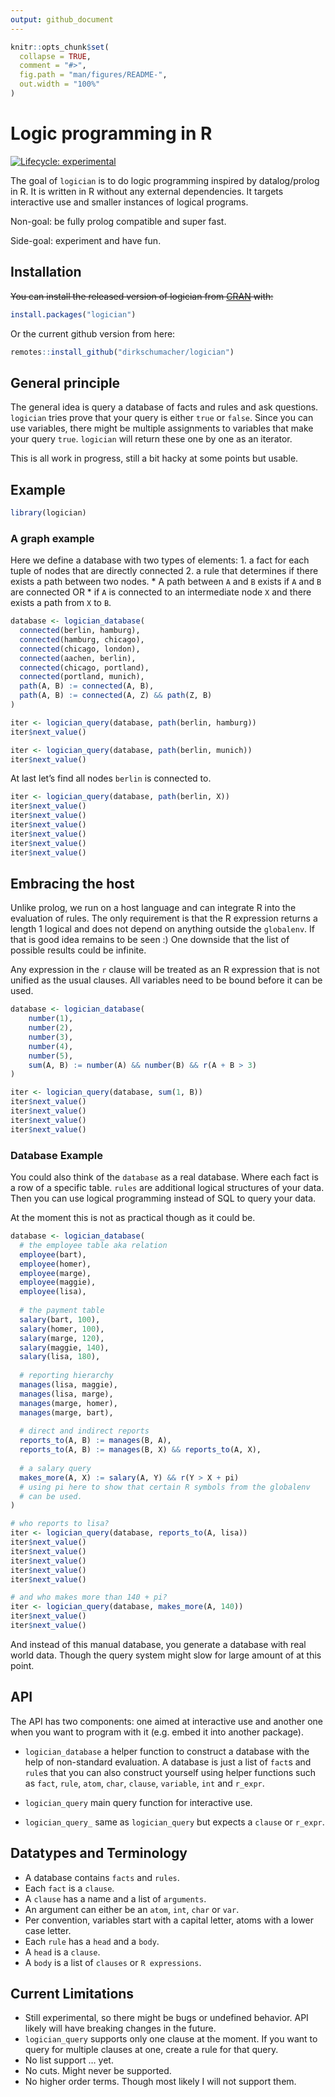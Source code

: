 ```yaml
---
output: github_document
---
```


<!-- README.md is generated from README.Rmd. Please edit that file -->

```r
knitr::opts_chunk$set(
  collapse = TRUE,
  comment = "#>",
  fig.path = "man/figures/README-",
  out.width = "100%"
)
```

# Logic programming in R

<!-- badges: start -->
[![Lifecycle: experimental](https://img.shields.io/badge/lifecycle-experimental-orange.svg)](https://www.tidyverse.org/lifecycle/#experimental)
<!-- badges: end -->

The goal of `logician` is to do logic programming inspired by datalog/prolog in R.
It is written in R without any external dependencies. It targets interactive use
and smaller instances of logical programs.

Non-goal: be fully prolog compatible and super fast.

Side-goal: experiment and have fun.

## Installation

~~You can install the released version of logician from [CRAN](https://CRAN.R-project.org) with:~~

``` r
install.packages("logician")
```

Or the current github version from here:

``` r
remotes::install_github("dirkschumacher/logician")
```

## General principle

The general idea is query a database of facts and rules and ask questions.
`logician` tries prove that your query is either `true` or `false`. Since you
can use variables, there might be multiple assignments to variables that make
your query `true`. `logician` will return these one by one as an iterator.

This is all work in progress, still a bit hacky at some points but usable.

## Example

```r
library(logician)
```

### A graph example

Here we define a database with two types of elements:
1. a fact for each tuple of nodes that are directly connected
2. a rule that determines if there exists a path between two nodes.
    * A path between `A` and `B` exists if `A` and `B` are connected OR
    * if `A` is connected to an intermediate node `X` and there exists a path from
      `X` to `B`.

```r
database <- logician_database(
  connected(berlin, hamburg),
  connected(hamburg, chicago),
  connected(chicago, london),
  connected(aachen, berlin),
  connected(chicago, portland),
  connected(portland, munich),
  path(A, B) := connected(A, B),
  path(A, B) := connected(A, Z) && path(Z, B)
)
```

```r
iter <- logician_query(database, path(berlin, hamburg))
iter$next_value()
```
```r
iter <- logician_query(database, path(berlin, munich))
iter$next_value()
```
At last let's find all nodes `berlin` is connected to.

```r
iter <- logician_query(database, path(berlin, X))
iter$next_value()
iter$next_value()
iter$next_value()
iter$next_value()
iter$next_value()
iter$next_value()
```

## Embracing the host

Unlike prolog, we run on a host language and can integrate R into the evaluation of rules.
The only requirement is that the R expression returns a length 1 logical and does not depend
on anything outside the `globalenv`. If that is good idea remains to be seen :)
One downside that the list of possible results could be infinite.

Any expression in the `r` clause will be treated as an R expression that is
not unified as the usual clauses. All variables need to be bound before
it can be used.

```r
database <- logician_database(
    number(1),
    number(2),
    number(3),
    number(4),
    number(5),
    sum(A, B) := number(A) && number(B) && r(A + B > 3)
)
```

```r
iter <- logician_query(database, sum(1, B))
iter$next_value()
iter$next_value()
iter$next_value()
iter$next_value()
```
### Database Example

You could also think of the `database` as a real database. Where each fact
is a row of a specific table. `rules` are additional logical structures of
your data. Then you can use logical programming instead of SQL to query
your data.

At the moment this is not as practical though as it could be.

```r
database <- logician_database(
  # the employee table aka relation
  employee(bart),
  employee(homer),
  employee(marge),
  employee(maggie),
  employee(lisa),
  
  # the payment table
  salary(bart, 100),
  salary(homer, 100),
  salary(marge, 120),
  salary(maggie, 140),
  salary(lisa, 180),
  
  # reporting hierarchy
  manages(lisa, maggie),
  manages(lisa, marge),
  manages(marge, homer),
  manages(marge, bart),
  
  # direct and indirect reports
  reports_to(A, B) := manages(B, A),
  reports_to(A, B) := manages(B, X) && reports_to(A, X),
  
  # a salary query
  makes_more(A, X) := salary(A, Y) && r(Y > X + pi)
  # using pi here to show that certain R symbols from the globalenv
  # can be used.
)
```

```r
# who reports to lisa?
iter <- logician_query(database, reports_to(A, lisa))
iter$next_value()
iter$next_value()
iter$next_value()
iter$next_value()
iter$next_value()

# and who makes more than 140 + pi?
iter <- logician_query(database, makes_more(A, 140))
iter$next_value()
iter$next_value()
```

And instead of this manual database, you generate a database with real world data.
Though the query system might slow for large amount of at this point.

## API

The API has two components: one aimed at interactive use and another one
when you want to program with it (e.g. embed it into another package).

* `logician_database` a helper function to construct a database with the help of
 non-standard evaluation. A database is just a list of `fact`s and `rule`s
 that you can also construct yourself using helper functions such
 as `fact`, `rule`, `atom`, `char`, `clause`, `variable`, `int` and `r_expr`.

* `logician_query` main query function for interactive use.

* `logician_query_` same as `logician_query` but expects a `clause` or `r_expr`.

## Datatypes and Terminology

* A database contains `facts` and `rules`.
* Each `fact` is a `clause`.
* A `clause` has a name and a list of `arguments`.
* An argument can either be an `atom`, `int`, `char` or `var`.
* Per convention, variables start with a capital letter, atoms with a lower case letter.
* Each `rule` has a `head` and a `body`.
* A `head` is a `clause`.
* A `body` is a list of `clauses` or `R expressions`.

## Current Limitations

* Still experimental, so there might be bugs or undefined behavior.
  API likely will have breaking changes in the future.
* `logician_query` supports only one clause at the moment. If you want to query
  for multiple clauses at one, create a rule for that query.
* No list support ... yet.
* No cuts. Might never be supported.
* No higher order terms. Though most likely I will not support them.

